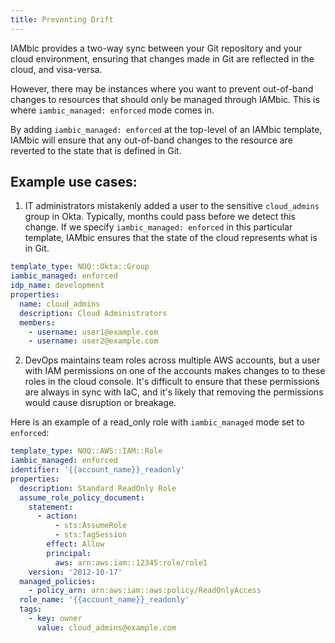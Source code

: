 ```yaml
---
title: Preventing Drift
---
```


IAMbic provides a two-way sync between your Git repository and your cloud environment, ensuring that changes made in Git are reflected in the cloud,
and visa-versa.

However, there may be instances where you want to prevent out-of-band changes to resources that should only be managed through IAMbic.
This is where `iambic_managed: enforced` mode comes in.

By adding `iambic_managed: enforced` at the top-level of an IAMbic template, IAMbic will ensure that any out-of-band changes to the resource are
reverted to the state that is defined in Git.

## Example use cases:

1. IT administrators mistakenly added a user to the sensitive `cloud_admins` group in Okta. Typically, months could pass before
we detect this change. If we specify `iambic_managed: enforced` in this particular template,
IAMbic ensures that the state of the cloud represents what is in Git.

```yaml
template_type: NOQ::Okta::Group
iambic_managed: enforced
idp_name: development
properties:
  name: cloud_admins
  description: Cloud Administrators
  members:
    - username: user1@example.com
    - username: user2@example.com
```

2. DevOps maintains team roles across multiple AWS accounts, but a user with IAM permissions on one of the accounts makes changes to to these
roles in the cloud console. It's difficult to ensure that these permissions are always in sync with IaC, and it's likely that removing the
permissions would cause disruption or breakage.

Here is an example of a read_only role with `iambic_managed` mode set to `enforced`:

```yaml
template_type: NOQ::AWS::IAM::Role
iambic_managed: enforced
identifier: '{{account_name}}_readonly'
properties:
  description: Standard ReadOnly Role
  assume_role_policy_document:
    statement:
      - action:
          - sts:AssumeRole
          - sts:TagSession
        effect: Allow
        principal:
          aws: arn:aws:iam::12345:role/role1
    version: '2012-10-17'
  managed_policies:
    - policy_arn: arn:aws:iam::aws:policy/ReadOnlyAccess
  role_name: '{{account_name}}_readonly'
  tags:
    - key: owner
      value: cloud_admins@example.com
